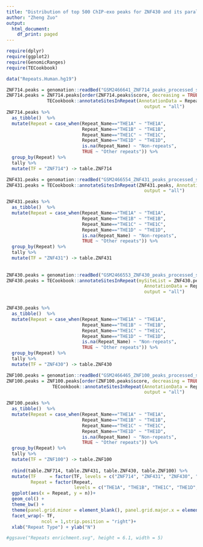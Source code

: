 ```yaml
---
title: "Distribution of top 500 ChIP-exo peaks for ZNF430 and its paralogs"
author: "Zheng Zuo"
output:
  html_document:
    df_print: paged
---
```


```r
require(dplyr)
require(ggplot2)
require(GenomicRanges)
require(TECookbook)

data("Repeats.Human.hg19")

ZNF714.peaks = genomation::readBed("GSM2466641_ZNF714_peaks_processed_score_signal_exo.bed")
ZNF714.peaks = ZNF714.peaks[order(ZNF714.peaks$score, decreasing = TRUE)[1:500]] %>%
               TECookbook::annotateSitesInRepeat(AnnotationData = Repeats.Human.hg19,
                                                   output = "all")
ZNF714.peaks %>%
  as_tibble()  %>%
  mutate(Repeat = case_when(Repeat_Name=="THE1A" ~ "THE1A",
                            Repeat_Name=="THE1B" ~ "THE1B",
                            Repeat_Name=="THE1C" ~ "THE1C",
                            Repeat_Name=="THE1D" ~ "THE1D",
                            is.na(Repeat_Name) ~ "Non-repeats",
                            TRUE ~ "Other repeats")) %>%
  group_by(Repeat) %>%
  tally %>%
  mutate(TF = "ZNF714") -> table.ZNF714

ZNF431.peaks = genomation::readBed("GSM2466554_ZNF431_peaks_processed_score_signal_exo.bed")
ZNF431.peaks = TECookbook::annotateSitesInRepeat(ZNF431.peaks, AnnotationData = Repeats.Human.hg19,
                                                   output = "all")

ZNF431.peaks %>%
  as_tibble()  %>%
  mutate(Repeat = case_when(Repeat_Name=="THE1A" ~ "THE1A",
                            Repeat_Name=="THE1B" ~ "THE1B",
                            Repeat_Name=="THE1C" ~ "THE1C",
                            Repeat_Name=="THE1D" ~ "THE1D",
                            is.na(Repeat_Name) ~ "Non-repeats",
                            TRUE ~ "Other repeats")) %>%
  group_by(Repeat) %>%
  tally %>%
  mutate(TF = "ZNF431") -> table.ZNF431
  
  
ZNF430.peaks = genomation::readBed("GSM2466553_ZNF430_peaks_processed_score_signal_exo.bed")
ZNF430.peaks = TECookbook::annotateSitesInRepeat(mySiteList = ZNF430.peaks,
                                                   AnnotationData = Repeats.Human.hg19,
                                                   output = "all")


ZNF430.peaks %>%
  as_tibble()  %>%
  mutate(Repeat = case_when(Repeat_Name=="THE1A" ~ "THE1A",
                            Repeat_Name=="THE1B" ~ "THE1B",
                            Repeat_Name=="THE1C" ~ "THE1C",
                            Repeat_Name=="THE1D" ~ "THE1D",
                            is.na(Repeat_Name) ~ "Non-repeats",
                            TRUE ~ "Other repeats")) %>%
  group_by(Repeat) %>%
  tally %>%
  mutate(TF = "ZNF430") -> table.ZNF430

ZNF100.peaks = genomation::readBed("GSM2466465_ZNF100_peaks_processed_score_signal_exo.bed")
ZNF100.peaks = ZNF100.peaks[order(ZNF100.peaks$score, decreasing = TRUE)[1:500]] %>%
                 TECookbook::annotateSitesInRepeat(AnnotationData = Repeats.Human.hg19,
                                                   output = "all")

ZNF100.peaks %>%
  as_tibble()  %>%
  mutate(Repeat = case_when(Repeat_Name=="THE1A" ~ "THE1A",
                            Repeat_Name=="THE1B" ~ "THE1B",
                            Repeat_Name=="THE1C" ~ "THE1C",
                            Repeat_Name=="THE1D" ~ "THE1D",
                            is.na(Repeat_Name) ~ "Non-repeats",
                            TRUE ~ "Other repeats")) %>%
  group_by(Repeat) %>%
  tally %>%
  mutate(TF = "ZNF100") -> table.ZNF100
  
  rbind(table.ZNF714, table.ZNF431, table.ZNF430, table.ZNF100) %>%
  mutate(TF     = factor(TF, levels = c("ZNF714", "ZNF431", "ZNF430", "ZNF100")),
         Repeat = factor(Repeat,
                         levels = c("THE1A", "THE1B", "THE1C", "THE1D", "Other repeats", "Non-repeats"))) %>%
  ggplot(aes(x = Repeat, y = n))+
  geom_col() +
  theme_bw() +
  theme(panel.grid.minor = element_blank(), panel.grid.major.x = element_blank())+
  facet_wrap(~ TF,
             ncol = 1,strip.position = "right")+
  xlab("Repeat Type") + ylab("N")

#ggsave("Repeats enrichment.svg", height = 6.1, width = 5)
```

